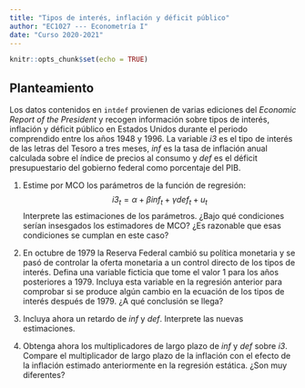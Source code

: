 ```yaml
---
title: "Tipos de interés, inflación y déficit público"
author: "EC1027 --- Econometría I"
date: "Curso 2020-2021"
---
```


```r
knitr::opts_chunk$set(echo = TRUE)
```

## Planteamiento

Los datos contenidos en `intdef` provienen de varias ediciones del *Economic Report of the President* y recogen información sobre tipos de interés, inflación y déficit público en Estados Unidos durante el periodo comprendido entre los años 1948 y 1996.  La variable $\textit{i3}$ es el tipo de interés de las letras del Tesoro a tres meses, $\textit{inf}$ es la tasa de inflación anual calculada sobre el índice de precios al consumo y $\textit{def}$ es el déficit presupuestario del gobierno federal como porcentaje del PIB.


1. Estime por MCO los parámetros de la función de regresión:
  $$
    \textit{i3}_t = \alpha + \beta \textit{inf}_t + \gamma \textit{def}_t + u_t
  $$
  Interprete las estimaciones de los parámetros. ¿Bajo qué condiciones serían insesgados los estimadores de MCO? ¿Es razonable que esas condiciones se cumplan en este caso?

2. En octubre de 1979 la Reserva Federal cambió su política monetaria y se pasó de controlar la oferta monetaria a un control directo de los tipos de interés. Defina una variable ficticia que tome el valor 1 para los años posteriores a 1979.  Incluya esta variable en la regresión anterior para comprobar si se produce algún cambio en la ecuación de los tipos de interés después de 1979. ¿A qué conclusión se llega?

3. Incluya ahora un retardo de $\textit{inf}$ y $\textit{def}$. Interprete las nuevas estimaciones.

4. Obtenga ahora los multiplicadores de largo plazo de $\textit{inf}$ y $\textit{def}$ sobre $\textit{i3}$. Compare el multiplicador de largo plazo de la inflación con el efecto de la inflación estimado anteriormente en la regresión estática. ¿Son muy diferentes?
